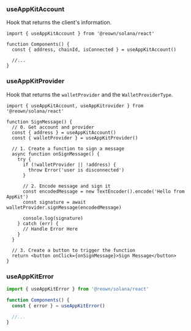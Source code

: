 
### useAppKitAccount

Hook that returns the client's information.

```tsx
import { useAppKitAccount } from '@reown/solana/react'

function Components() {
  const { address, chainId, isConnected } = useAppKitAccount()

  //...
}
```

### useAppKitProvider

Hook that returns the `walletProvider` and the `WalletProviderType`.

```tsx
import { useAppKitAccount, useAppKitrovider } from '@reown/solana/react'

function SignMessage() {
  // 0. Get account and provider
  const { address } = useAppKitAccount()
  const { walletProvider } = useAppKitProvider()

  // 1. Create a function to sign a message
  async function onSignMessage() {
    try {
      if (!walletProvider || !address) {
        throw Error('user is disconnected')
      }

      // 2. Encode message and sign it
      const encodedMessage = new TextEncoder().encode('Hello from AppKit')
      const signature = await walletProvider.signMessage(encodedMessage)

      console.log(signature)
    } catch (err) {
      // Handle Error Here
    }
  }

  // 3. Create a button to trigger the function
  return <button onClick={onSignMessage}>Sign Message</button>
}
```

### useAppKitError

```ts
import { useAppKitError } from '@reown/solana/react'

function Components() {
  const { error } = useAppKitError()

  //...
}
```
